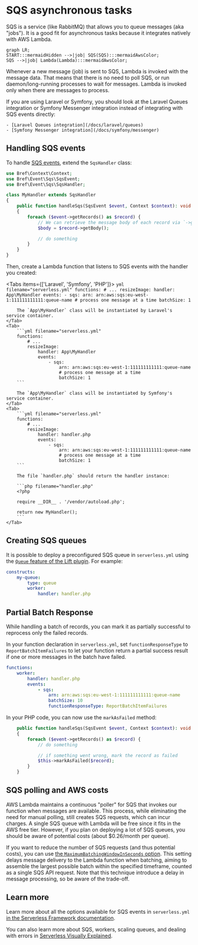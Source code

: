 
# SQS asynchronous tasks

SQS is a service (like RabbitMQ) that allows you to queue messages (aka "jobs"). It is a good fit for asynchronous tasks because it integrates natively with AWS Lambda.

```mermaid
graph LR;
START:::mermaidHidden -->|job| SQS(SQS):::mermaidAwsColor;
SQS -->|job| Lambda(Lambda):::mermaidAwsColor;
```

Whenever a new message (job) is sent to SQS, Lambda is invoked with the message data. That means that there is no need to poll SQS, or run daemon/long-running processes to wait for messages. Lambda is invoked only when there are messages to process.

<Callout>
    If you are using Laravel or Symfony, you should look at the Laravel Queues integration or Symfony Messenger integration instead of integrating with SQS events directly:

    - [Laravel Queues integration](/docs/laravel/queues)
    - [Symfony Messenger integration](/docs/symfony/messenger)
</Callout>

## Handling SQS events

To handle [SQS events](https://docs.aws.amazon.com/lambda/latest/dg/with-sqs.html), extend the `SqsHandler` class:

```php
use Bref\Context\Context;
use Bref\Event\Sqs\SqsEvent;
use Bref\Event\Sqs\SqsHandler;

class MyHandler extends SqsHandler
{
    public function handleSqs(SqsEvent $event, Context $context): void
    {
        foreach ($event->getRecords() as $record) {
            // We can retrieve the message body of each record via `->getBody()`
            $body = $record->getBody();

            // do something
        }
    }
}
```

Then, create a Lambda function that listens to SQS events with the handler you created:

<Tabs items={['Laravel', 'Symfony', 'PHP']}>
    <Tab>
        ```yml filename="serverless.yml"
        functions:
            # ...
            resizeImage:
                handler: App\MyHandler
                events:
                    - sqs:
                        arn: arn:aws:sqs:eu-west-1:111111111111:queue-name
                        # process one message at a time
                        batchSize: 1
        ```

        The `App\MyHandler` class will be instantiated by Laravel's service container.
    </Tab>
    <Tab>
        ```yml filename="serverless.yml"
        functions:
            # ...
            resizeImage:
                handler: App\MyHandler
                events:
                    - sqs:
                        arn: arn:aws:sqs:eu-west-1:111111111111:queue-name
                        # process one message at a time
                        batchSize: 1
        ```

        The `App\MyHandler` class will be instantiated by Symfony's service container.
    </Tab>
    <Tab>
        ```yml filename="serverless.yml"
        functions:
            # ...
            resizeImage:
                handler: handler.php
                events:
                    - sqs:
                        arn: arn:aws:sqs:eu-west-1:111111111111:queue-name
                        # process one message at a time
                        batchSize: 1
        ```

        The file `handler.php` should return the handler instance:

        ```php filename="handler.php"
        <?php

        require __DIR__ . '/vendor/autoload.php';

        return new MyHandler();
        ```
    </Tab>
</Tabs>

## Creating SQS queues

It is possible to deploy a preconfigured SQS queue in `serverless.yml` using the [`Queue` feature of the Lift plugin](https://github.com/getlift/lift/blob/master/docs/queue.md). For example:

```yml filename="serverless.yml"
constructs:
    my-queue:
        type: queue
        worker:
            handler: handler.php
```

## Partial Batch Response

While handling a batch of records, you can mark it as partially successful to reprocess only the failed records.

In your function declaration in `serverless.yml`, set `functionResponseType` to `ReportBatchItemFailures` to let your function return a partial success result if one or more messages in the batch have failed.

```yml filename="serverless.yml"
functions:
    worker:
        handler: handler.php
        events:
            - sqs:
                arn: arn:aws:sqs:eu-west-1:111111111111:queue-name
                batchSize: 10
                functionResponseType: ReportBatchItemFailures
```

In your PHP code, you can now use the `markAsFailed` method:

```php
    public function handleSqs(SqsEvent $event, Context $context): void
    {
        foreach ($event->getRecords() as $record) {
            // do something

            // if something went wrong, mark the record as failed
            $this->markAsFailed($record);
        }
    }
```

## SQS polling and AWS costs

AWS Lambda maintains a continuous "poller" for SQS that invokes our function when messages are available. This process, while eliminating the need for manual polling, still creates SQS requests, which can incur charges. A single SQS queue with Lambda will be free since it fits in the AWS free tier. However, if you plan on deploying a lot of SQS queues, you should be aware of potential costs (about $0.26/month per queue).

If you want to reduce the number of SQS requests (and thus potential costs), you can use [the `MaximumBatchingWindowInSeconds` option](https://github.com/getlift/lift/blob/master/docs/queue.md#maximum-batching-window). This setting delays message delivery to the Lambda function when batching, aiming to assemble the largest possible batch within the specified timeframe, counted as a single SQS API request. Note that this technique introduce a delay in message processing, so be aware of the trade-off.

## Learn more

Learn more about all the options available for SQS events in `serverless.yml` [in the Serverless Framework documentation](https://www.serverless.com/framework/docs/providers/aws/events/sqs/).

You can also learn more about SQS, workers, scaling queues, and dealing with errors in [Serverless Visually Explained](https://serverless-visually-explained.com/).
